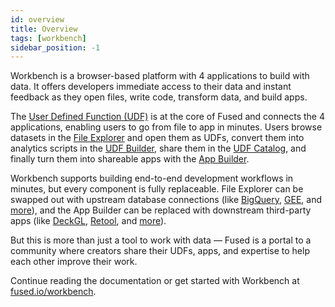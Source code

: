 ```yaml
---
id: overview
title: Overview
tags: [workbench]
sidebar_position: -1
---
```


Workbench is a browser-based platform with 4 applications to build with data. It offers developers immediate access to their data and instant feedback as they open files, write code, transform data, and build apps.

The [User Defined Function (UDF)](/core-concepts/why/) is at the core of Fused and connects the 4 applications, enabling users to go from file to app in minutes. Users browse datasets in the [File Explorer](/workbench/file-explorer/) and open them as UDFs, convert them into analytics scripts in the [UDF Builder](/workbench/udf-builder/), share them in the [UDF Catalog](/workbench/udf-catalog), and finally turn them into shareable apps with the [App Builder](/workbench/app-builder/).

Workbench supports building end-to-end development workflows in minutes, but every component is fully replaceable. File Explorer can be swapped out with upstream database connections (like [BigQuery](/user-guide/in/bigquery/), [GEE](/user-guide/in/gee/), and [more](/user-guide/in/)), and the App Builder can be replaced with downstream third-party apps (like [DeckGL](/user-guide/out/deckgl/), [Retool](/user-guide/out/retool/), and [more](/user-guide/out/)).

But this is more than just a tool to work with data — Fused is a portal to a community where creators share their UDFs, apps, and expertise to help each other improve their work.

Continue reading the documentation or get started with Workbench at [fused.io/workbench](https://www.fused.io/workbench).
